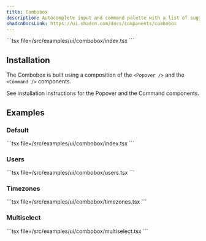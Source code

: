 ```yaml
---
title: Combobox
description: Autocomplete input and command palette with a list of suggestions.
shadcnDocsLink: https://ui.shadcn.com/docs/components/combobox
---
```


<ComponentPreview component="combobox">
  ```tsx file=<rootDir>/src/examples/ui/combobox/index.tsx
  ```
</ComponentPreview>

## Installation

The Combobox is built using a composition of the `<Popover />` and the `<Command />` components.

See installation instructions for the <Link href="/docs/popover">Popover</Link> and the <Link href="/docs/command">Command</Link> components.

## Examples

### Default

<ComponentPreview component="combobox" example="default">
  ```tsx file=<rootDir>/src/examples/ui/combobox/index.tsx
  ```
</ComponentPreview>

### Users

<ComponentPreview component="combobox" example="users">
  ```tsx file=<rootDir>/src/examples/ui/combobox/users.tsx
  ```
</ComponentPreview>

### Timezones

<ComponentPreview component="combobox" example="timezones">
  ```tsx file=<rootDir>/src/examples/ui/combobox/timezones.tsx
  ```
</ComponentPreview>

### Multiselect

<ComponentPreview component="combobox" example="multiselect">
  ```tsx file=<rootDir>/src/examples/ui/combobox/multiselect.tsx
  ```
</ComponentPreview>